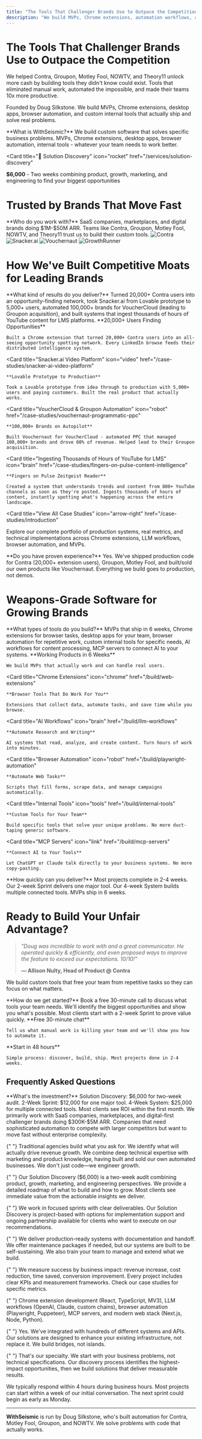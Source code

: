 ```yaml
---
title: "The Tools That Challenger Brands Use to Outpace the Competition"
description: "We build MVPs, Chrome extensions, automation workflows, and custom tools for digital-native brands that get it. Trusted by Contra, Groupon, Motley Fool, and NOWTV."
---
```


<script type="application/ld+json">
  {`{
  "@context": "https://schema.org",
  "@type": ["Organization", "ProfessionalService"],
  "name": "WithSeismic",
  "alternateName": "WithSeismic Growth Engineering",
  "url": "https://withseismic.com",
  "logo": "https://withseismic.com/logo/light.svg",
  "description": "The engineering team marketers wish they had. Revenue-driving automation, Chrome extensions that create networks, LLM systems that think at scale.",
  "founder": {
    "@type": "Person",
    "name": "Doug Silkstone",
    "jobTitle": "Founder & Solutions Architect",
    "url": "https://www.youtube.com/@dougsilkstone"
  },
  "sameAs": [
    "https://github.com/dougwithseismic",
    "https://www.youtube.com/@dougsilkstone",
    "https://linkedin.com/company/withseismic",
    "https://clutch.co/profile/withseismic-high-growth-ai-automation-ambitious-brands"
  ],
  "serviceType": [
    "Automation Solutions",
    "Chrome Extension Development",
    "Browser Automation",
    "LLM Workflow Development",
    "MCP Server Development",
    "Skunkworks Projects"
  ],
  "offers": [
    {
      "@type": "Offer",
      "name": "Automation Discovery",
      "price": "6000",
      "priceCurrency": "USD",
      "description": "Deep dive to identify automation opportunities and design growth solutions"
    }
  ],
  "aggregateRating": {
    "@type": "AggregateRating",
    "ratingValue": "5",
    "reviewCount": "15",
    "bestRating": "5"
  },
  "contactPoint": {
    "@type": "ContactPoint",
    "contactType": "Sales",
    "email": "hello@withseismic.com",
    "url": "https://withseismic.com/contact"
  }
}`}
</script>

# The Tools That Challenger Brands Use to Outpace the Competition

We helped Contra, Groupon, Motley Fool, NOWTV, and Theory11 unlock more cash by building tools they didn't know could exist. Tools that eliminated manual work, automated the impossible, and made their teams 10x more productive.

Founded by Doug Silkstone. We build MVPs, Chrome extensions, desktop apps, browser automation, and custom internal tools that actually ship and solve real problems.

<Info>
  **What is WithSeismic?** We build custom software that solves specific
  business problems. MVPs, Chrome extensions, desktop apps, browser automation,
  internal tools - whatever your team needs to work better.
</Info>

<Card
  title="🚀 Solution Discovery"
  icon="rocket"
  href="/services/solution-discovery"
>
  **$6,000** - Two weeks combining product, growth, marketing, and engineering
  to find your biggest opportunities
</Card>

# Trusted by Brands That Move Fast

<Info>
  **Who do you work with?** SaaS companies, marketplaces, and digital brands
  doing $1M-$50M ARR. Teams like Contra, Groupon, Motley Fool, NOWTV, and
  Theory11 trust us to build their custom tools.
</Info>

<CardGroup cols={4}>
  <Card>
    <img
      src="/images/clients/1.png"
      alt="Contra"
      style={{
        height: "60px",
        width: "auto",
        display: "block",
        margin: "0 auto",
        objectFit: "contain",
      }}
    />
  </Card>
  <Card>
    <img
      src="/images/clients/2.png"
      alt="Snacker.ai"
      style={{
        height: "60px",
        width: "auto",
        display: "block",
        margin: "0 auto",
        objectFit: "contain",
      }}
    />
  </Card>
  <Card>
    <img
      src="/images/clients/Group 4.png"
      alt="Vouchernaut"
      style={{
        height: "60px",
        width: "auto",
        display: "block",
        margin: "0 auto",
        objectFit: "contain",
      }}
    />
  </Card>
  <Card>
    <img
      src="/images/clients/Group 5.png"
      alt="GrowthRunner"
      style={{
        height: "60px",
        width: "auto",
        display: "block",
        margin: "0 auto",
        objectFit: "contain",
      }}
    />
  </Card>
</CardGroup>

# How We've Built Competitive Moats for Leading Brands

<Info>
  **What kind of results do you deliver?** Turned 20,000+ Contra users into an
  opportunity-finding network, took Snacker.ai from Lovable prototype to 5,000+
  users, automated 100,000+ brands for VoucherCloud (leading to Groupon
  acquisition), and built systems that ingest thousands of hours of YouTube
  content for LMS platforms.
</Info>

<CardGroup cols={2}>
  <Card
    title="Contra LinkedIn Automation"
    icon="chrome"
    href="/case-studies/contra-linkedin-automation"
  >
    **20,000+ Users Finding Opportunities**

    Built a Chrome extension that turned 20,000+ Contra users into an all-seeing opportunity spotting network. Every LinkedIn browse feeds their distributed intelligence system.

  </Card>

  <Card
    title="Snacker.ai Video Platform"
    icon="video"
    href="/case-studies/snacker-ai-video-platform"
  >
    **Lovable Prototype to Production**

    Took a Lovable prototype from idea through to production with 5,000+ users and paying customers. Built the real product that actually works.

  </Card>

  <Card
    title="VoucherCloud & Groupon Automation"
    icon="robot"
    href="/case-studies/vouchernaut-programmatic-ppc"
  >
    **100,000+ Brands on Autopilot**

    Built Vouchernaut for VoucherCloud - automated PPC that managed 100,000+ brands and drove 60% of revenue. Helped lead to their Groupon acquisition.

  </Card>

  <Card
    title="Ingesting Thousands of Hours of YouTube for LMS"
    icon="brain"
    href="/case-studies/fingers-on-pulse-content-intelligence"
  >
    **Fingers on Pulse Zeitgeist Reader**

    Created a system that understands trends and content from 800+ YouTube channels as soon as they're posted. Ingests thousands of hours of content, instantly spotting what's happening across the entire landscape.

  </Card>
</CardGroup>

<Card
  title="View All Case Studies"
  icon="arrow-right"
  href="/case-studies/introduction"
>
  Explore our complete portfolio of production systems, real metrics, and
  technical implementations across Chrome extensions, LLM workflows, browser
  automation, and MVPs.
</Card>

<Info>
  **Do you have proven experience?** Yes. We've shipped production code for
  Contra (20,000+ extension users), Groupon, Motley Fool, and built/sold our own
  products like Vouchernaut. Everything we build goes to production, not demos.
</Info>

# Weapons-Grade Software for Growing Brands

<Info>
  **What types of tools do you build?** MVPs that ship in 6 weeks, Chrome
  extensions for browser tasks, desktop apps for your team, browser automation
  for repetitive work, custom internal tools for specific needs, AI workflows
  for content processing, MCP servers to connect AI to your systems.
</Info>

<CardGroup cols={2}>
  <Card
    title="MVPs"
    icon="rocket"
    href="/build/mvp"
  >
    **Working Products in 6 Weeks**

    We build MVPs that actually work and can handle real users.

  </Card>

  <Card
    title="Chrome Extensions"
    icon="chrome"
    href="/build/web-extensions"
  >
    **Browser Tools That Do Work For You**

    Extensions that collect data, automate tasks, and save time while you browse.

  </Card>

  <Card
    title="AI Workflows"
    icon="brain"
    href="/build/llm-workflows"
  >
    **Automate Research and Writing**

    AI systems that read, analyze, and create content. Turn hours of work into minutes.

  </Card>

  <Card
    title="Browser Automation"
    icon="robot"
    href="/build/playwright-automation"
  >
    **Automate Web Tasks**

    Scripts that fill forms, scrape data, and manage campaigns automatically.

  </Card>

  <Card
    title="Internal Tools"
    icon="tools"
    href="/build/internal-tools"
  >
    **Custom Tools for Your Team**

    Build specific tools that solve your unique problems. No more duct-taping generic software.

  </Card>

  <Card
    title="MCP Servers"
    icon="link"
    href="/build/mcp-servers"
  >
    **Connect AI to Your Tools**

    Let ChatGPT or Claude talk directly to your business systems. No more copy-pasting.

  </Card>
</CardGroup>

<Info>
  **How quickly can you deliver?** Most projects complete in 2-4 weeks. Our
  2-week Sprint delivers one major tool. Our 4-week System builds multiple
  connected tools. MVPs ship in 6 weeks.
</Info>

# Ready to Build Your Unfair Advantage?

> _"Doug was incredible to work with and a great communicator. He operated quickly & efficiently, and even proposed ways to improve the feature to exceed our expectations. 10/10!"_
>
> **— Allison Nulty, Head of Product @ Contra**

We build custom tools that free your team from repetitive tasks so they can focus on what matters.

<Info>
  **How do we get started?** Book a free 30-minute call to discuss what tools
  your team needs. We'll identify the biggest opportunities and show you what's
  possible. Most clients start with a 2-week Sprint to prove value quickly.
</Info>

<CardGroup cols={2}>
  <Card title="Book a Call" icon="phone" href="/contact">
    **Free 30-minute chat**

    Tell us what manual work is killing your team and we'll show you how to automate it.

  </Card>

  <Card title="See How We Work" icon="eye" href="/quickstart">
    **Start in 48 hours**

    Simple process: discover, build, ship. Most projects done in 2-4 weeks.

  </Card>
</CardGroup>

## Frequently Asked Questions

<Info>
  **What's the investment?** Solution Discovery: $6,000 for two-week audit.
  2-Week Sprint: $12,000 for one major tool. 4-Week System: $25,000 for multiple
  connected tools. Most clients see ROI within the first month.
</Info>

<AccordionGroup>
  <Accordion title="What types of businesses do you work with?">
    We primarily work with SaaS companies, marketplaces, and digital-first challenger brands doing $300K-$5M ARR. Companies that need sophisticated automation to compete with larger competitors but want to move fast without enterprise complexity.
  </Accordion>

{" "}
<Accordion title="How is this different from hiring a traditional dev agency?">
  Traditional agencies build what you ask for. We identify what will actually
  drive revenue growth. We combine deep technical expertise with marketing and
  product knowledge, having built and sold our own automated businesses. We
  don't just code—we engineer growth.
</Accordion>

{" "}
<Accordion title="What's your typical timeline and investment?">
  Our Solution Discovery ($6,000) is a two-week audit combining product, growth,
  marketing, and engineering perspectives. We provide a detailed roadmap of what
  to build and how to grow. Most clients see immediate value from the actionable
  insights we deliver.
</Accordion>

{" "}
<Accordion title="Do you require long-term contracts?">
  We work in focused sprints with clear deliverables. Our Solution Discovery is
  project-based with options for implementation support and ongoing partnership
  available for clients who want to execute on our recommendations.
</Accordion>

{" "}
<Accordion title="What happens if we need ongoing support?">
  We deliver production-ready systems with documentation and handoff. We offer
  maintenance packages if needed, but our systems are built to be
  self-sustaining. We also train your team to manage and extend what we build.
</Accordion>

{" "}
<Accordion title="How do you measure success?">
  We measure success by business impact: revenue increase, cost reduction, time
  saved, conversion improvement. Every project includes clear KPIs and
  measurement frameworks. Check our case studies for specific metrics.
</Accordion>

{" "}
<Accordion title="What technologies do you specialize in?">
  Chrome extension development (React, TypeScript, MV3), LLM workflows (OpenAI,
  Claude, custom chains), browser automation (Playwright, Puppeteer), MCP
  servers, and modern web stack (Next.js, Node, Python).
</Accordion>

{" "}
<Accordion title="Can you work with our existing tech stack?">
  Yes. We've integrated with hundreds of different systems and APIs. Our
  solutions are designed to enhance your existing infrastructure, not replace
  it. We build bridges, not islands.
</Accordion>

{" "}
<Accordion title="What if we don't know exactly what we need?">
  That's our specialty. We start with your business problems, not technical
  specifications. Our discovery process identifies the highest-impact
  opportunities, then we build solutions that deliver measurable results.
</Accordion>

  <Accordion title="How quickly can we get started?">
    We typically respond within 4 hours during business hours. Most projects can start within a week of our initial conversation. The next sprint could begin as early as Monday.
  </Accordion>
</AccordionGroup>

---

**WithSeismic** is run by Doug Silkstone, who's built automation for Contra, Motley Fool, Groupon, and NOWTV. We solve problems with code that actually works.
